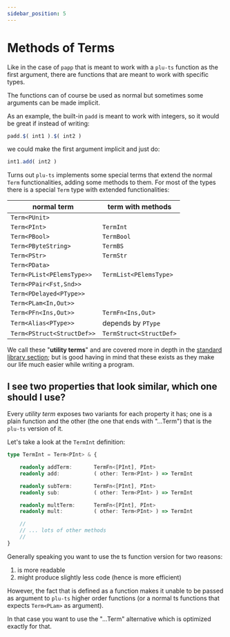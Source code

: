 ```yaml
---
sidebar_position: 5
---
```


# Methods of Terms

Like in the case of `papp` that is meant to work with a `plu-ts` function as the first argument, there are functions that are meant to work with specific types.

The functions can of course be used as normal but sometimes some arguments can be made implicit.

As an example, the built-in `padd` is meant to work with integers, so it would be great if instead of writing:

```ts
padd.$( int1 ).$( int2 )
```
we could make the first argument implicit and just do:

```ts
int1.add( int2 )
```

Turns out `plu-ts` implements some special terms that extend the normal `Term` functionalities, adding some methods to them. For most of the types there is a special `Term` type with extended functionalities:

normal term                 | term with methods
----------------------------|--------------------
`Term<PUnit>`               |
`Term<PInt>`                | `TermInt`
`Term<PBool>`               | `TermBool`
`Term<PByteString>`         | `TermBS`
`Term<PStr>`                | `TermStr`
`Term<PData>`               |
`Term<PList<PElemsType>>`   | `TermList<PElemsType>`
`Term<PPair<Fst,Snd>>`      |
`Term<PDelayed<PType>>`     |
`Term<PLam<In,Out>>`        |
`Term<PFn<Ins,Out>>`        | `TermFn<Ins,Out>`
`Term<Alias<PType>>`        | depends by `PType`
`Term<PStruct<StructDef>>`  | `TermStruct<StructDef>`

We call these "**utility terms**" and are covered more in depth in the [standard library section](../../category/stdlib); but is good having in mind that these exists as they make our life much easier while writing a program.

## I see two properties that look similar, which one should I use?

Every _utility term_ exposes two variants for each property it has; one is a plain function and the other (the one that ends with "...Term") that is the `plu-ts` version of it.

Let's take a look at the `TermInt` definition:

```ts
type TermInt = Term<PInt> & {

    readonly addTerm:       TermFn<[PInt], PInt>
    readonly add:           ( other: Term<PInt> ) => TermInt

    readonly subTerm:       TermFn<[PInt], PInt>
    readonly sub:           ( other: Term<PInt> ) => TermInt

    readonly multTerm:      TermFn<[PInt], PInt>
    readonly mult:          ( other: Term<PInt> ) => TermInt

    // 
    // ... lots of other methods
    // 
}
``` 

Generally speaking you want to use the ts function version for two reasons:
1) is more readable
2) might produce slightly less code (hence is more efficient)

However, the fact that is defined as a function makes it unable to be passed as argument to `plu-ts` higher order functions (or a normal ts functions that expects `Term<PLam>` as argument).

In that case you want to use the "...Term" alternative which is optimized exactly for that.